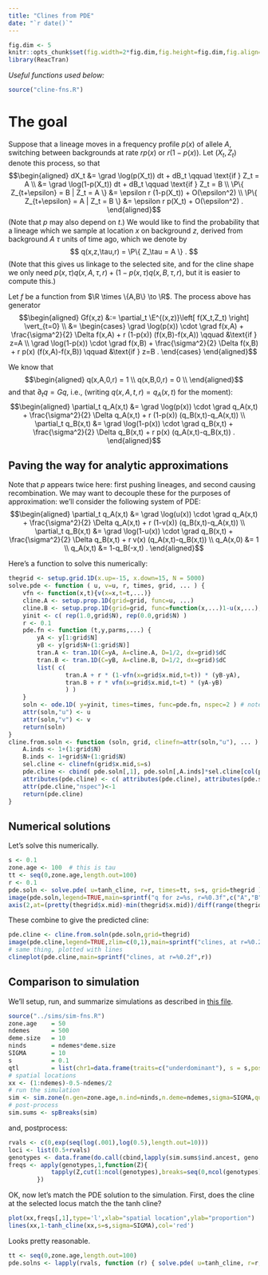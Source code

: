 ```yaml
---
title: "Clines from PDE"
date: "`r date()`"
---
```


$$
\newcommand{\E}{\mathbb{E}}
\renewcommand{\P}{\mathbb{P}}
\newcommand{\R}{\mathbb{R}}
\DeclareMathOperator{\sgn}{sgn}
\newcommand{\grad}{\nabla}
$$

```r
fig.dim <- 5
knitr::opts_chunk$set(fig.width=2*fig.dim,fig.height=fig.dim,fig.align='center')
library(ReacTran)
```

*Useful functions used below:*
```r
source("cline-fns.R")
```

The goal
========


Suppose that a lineage moves in a frequency profile $p(x)$ of allele $A$,
switching between backgrounds at rate $r p(x)$ or $r (1-p(x))$.
Let $(X_t,Z_t)$ denote this process,
so that
$$\begin{aligned}
    dX_t &= \grad \log(p(X_t)) dt + dB_t  \qquad \text{if } Z_t = A \\
         &= \grad \log(1-p(X_t)) dt + dB_t  \qquad \text{if } Z_t = B \\
    \P\{ Z_{t+\epsilon} = B | Z_t = A \} &= \epsilon r (1-p(X_t)) + O(\epsilon^2) \\
    \P\{ Z_{t+\epsilon} = A | Z_t = B \} &= \epsilon r p(X_t) + O(\epsilon^2) .
\end{aligned}$$
(Note that $p$ may also depend on $t$.)
We would like to find the probability that 
a lineage which we sample at location $x$ on background $z$,
derived from background $A$ $\tau$ units of time ago,
which we denote by
$$
q(x,z,\tau,r) = \P\{ Z_\tau = A \} .
$$
(Note that this gives us linkage to the selected site,
and for the cline shape we only need $p(x,\tau) q(x,A,\tau,r) + (1-p(x,\tau) q(x,B,\tau,r)$,
but it is easier to compute this.)

Let $f$ be a function from $\R \times \{A,B\} \to \R$.
The process above has generator
$$\begin{aligned}
    Gf(x,z) 
    &:= \partial_t \E^{(x,z)}\left[ f(X_t,Z_t) \right] \vert_{t=0} \\
    &= \begin{cases}
    \grad \log(p(x)) \cdot \grad f(x,A) + \frac{\sigma^2}{2} \Delta f(x,A) + r (1-p(x)) (f(x,B)-f(x,A)) \qquad &\text{if } z=A \\
    \grad \log(1-p(x)) \cdot \grad f(x,B) + \frac{\sigma^2}{2} \Delta f(x,B) + r p(x) (f(x,A)-f(x,B)) \qquad &\text{if } z=B .
    \end{cases}
\end{aligned}$$

We know that 
$$\begin{aligned}
q(x,A,0,r) = 1  \\
q(x,B,0,r) = 0  \\
\end{aligned}$$
and that $\partial_t q = G q$, i.e.,
(writing $q(x,A,t,r) = q_A(x,t)$ for the moment):
$$\begin{aligned}
    \partial_t q_A(x,t)
        &= 
        \grad \log(p(x)) \cdot \grad q_A(x,t) + \frac{\sigma^2}{2} \Delta q_A(x,t) + r (1-p(x)) (q_B(x,t)-q_A(x,t)) \\
    \partial_t q_B(x,t)
        &= 
        \grad \log(1-p(x)) \cdot \grad q_B(x,t) + \frac{\sigma^2}{2} \Delta q_B(x,t) + r p(x) (q_A(x,t)-q_B(x,t)) .
\end{aligned}$$

Paving the way for analytic approximations
------------------------------------------

Note that $p$ appears twice here:
first pushing lineages, and second causing recombination.
We may want to decouple these for the purposes of approximation:
we'll consider the following system of PDE:
$$\begin{aligned}
    \partial_t q_A(x,t)
        &= 
        \grad \log(u(x)) \cdot \grad q_A(x,t) + \frac{\sigma^2}{2} \Delta q_A(x,t) + r (1-v(x)) (q_B(x,t)-q_A(x,t)) \\
    \partial_t q_B(x,t)
        &= 
        \grad \log(1-u(x)) \cdot \grad q_B(x,t) + \frac{\sigma^2}{2} \Delta q_B(x,t) + r v(x) (q_A(x,t)-q_B(x,t)) \\
    q_A(x,0) &= 1 \\
    q_A(x,t) &= 1-q_B(-x,t) .
\end{aligned}$$

Here's a function to solve this numerically:
```r
thegrid <- setup.grid.1D(x.up=-15, x.down=15, N = 5000)
solve.pde <- function ( u, v=u, r, times, grid, ... ) {
    vfn <- function(x,t){v(x=x,t=t,...)}
    cline.A <- setup.prop.1D(grid=grid, func=u, ...)
    cline.B <- setup.prop.1D(grid=grid, func=function(x,...)1-u(x,...), ...)
    yinit <- c( rep(1.0,grid$N), rep(0.0,grid$N) )
    r <- 0.1
    pde.fn <- function (t,y,parms,...) {
        yA <- y[1:grid$N]
        yB <- y[grid$N+(1:grid$N)]
        tran.A <- tran.1D(C=yA, A=cline.A, D=1/2, dx=grid)$dC
        tran.B <- tran.1D(C=yB, A=cline.B, D=1/2, dx=grid)$dC
        list( c( 
                tran.A + r * (1-vfn(x=grid$x.mid,t=t)) * (yB-yA),
                tran.B + r * vfn(x=grid$x.mid,t=t) * (yA-yB)
                ) )
    }
    soln <- ode.1D( y=yinit, times=times, func=pde.fn, nspec=2 ) # note FIRST COLUMN IS TIME
    attr(soln,"u") <- u
    attr(soln,"v") <- v
    return(soln)
}
cline.from.soln <- function (soln, grid, clinefn=attr(soln,"u"), ... ) {
    A.inds <- 1+(1:grid$N)
    B.inds <- 1+grid$N+(1:grid$N)
    sel.cline <- clinefn(grid$x.mid,s=s)
    pde.cline <- cbind( pde.soln[,1], pde.soln[,A.inds]*sel.cline[col(pde.soln[,A.inds])] + pde.soln[,B.inds]*(1-sel.cline)[col(pde.soln[,B.inds])] )
    attributes(pde.cline) <- c( attributes(pde.cline), attributes(pde.soln)[setdiff(names(attributes(pde.soln)),c("dim","dimnames"))] )
    attr(pde.cline,"nspec")<-1
    return(pde.cline)
}
```


Numerical solutions
-------------------

Let's solve this numerically.
```r
s <- 0.1
zone.age <- 100  # this is tau
tt <- seq(0,zone.age,length.out=100)
r <- 0.1
pde.soln <- solve.pde( u=tanh_cline, r=r, times=tt, s=s, grid=thegrid )
image(pde.soln,legend=TRUE,main=sprintf("q for z=%s, r=%0.3f",c("A","B"),r), yaxt='n', ylab='space',zlim=c(0,1))
axis(2,at=(pretty(thegrid$x.mid)-min(thegrid$x.mid))/diff(range(thegrid$x.mid)),labels=pretty(thegrid$x.mid))
```
These combine to give the predicted cline:
```r
pde.cline <- cline.from.soln(pde.soln,grid=thegrid)
image(pde.cline,legend=TRUE,zlim=c(0,1),main=sprintf("clines, at r=%0.2f",r))
# same thing, plotted with lines
clineplot(pde.cline,main=sprintf("clines, at r=%0.2f",r))
```


Comparison to simulation
------------------------

We'll setup, run, and summarize simulations
as described in [this file](../sims/run-sims.html).
```r
source("../sims/sim-fns.R")
zone.age	= 50
ndemes 		= 500
deme.size 	= 10
ninds 		= ndemes*deme.size
SIGMA 		= 10
s           = 0.1
qtl         = list(chr1=data.frame(traits=c("underdominant"), s = s,pos=c(0.5)))
# spatial locations
xx <- (1:ndemes)-0.5-ndemes/2
# run the simulation
sim <- sim.zone(n.gen=zone.age,n.ind=ninds,n.deme=ndemes,sigma=SIGMA,quiet=TRUE)
# post-process
sim.sums <- spBreaks(sim)
```
and, postprocess:
```r
rvals <- c(0,exp(seq(log(.001),log(0.5),length.out=10)))
loci <- list(0.5+rvals)
genotypes <- data.frame(do.call(cbind,lapply(sim.sums$ind.ancest, geno.ind, loci)))
freqs <- apply(genotypes,1,function(Z){
            tapply(Z,cut(1:ncol(genotypes),breaks=seq(0,ncol(genotypes),deme.size)),mean)/2
        })
```

OK, now let's match the PDE solution to the simulation.
First, does the cline at the selected locus match the the tanh cline?
```r
plot(xx,freqs[,1],type='l',xlab="spatial location",ylab="proportion")
lines(xx,1-tanh_cline(xx,s=s,sigma=SIGMA),col='red')
```
Looks pretty reasonable.

```r
tt <- seq(0,zone.age,length.out=100)
pde.solns <- lapply(rvals, function (r) { solve.pde( u=tanh_cline, r=r, times=tt, s=s ) })
```
